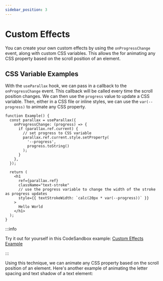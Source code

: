 ```yaml
---
sidebar_position: 3
---
```



# Custom Effects

You can create your own custom effects by using the `onProgressChange` event, along with custom CSS variables. This allows the for animating any CSS property based on the scroll position of an element.

## CSS Variable Examples

With the `useParallax` hook, we can pass in a callback to the `onProgressChange` event. This callback will be called every time the scroll position changes. We can then use the `progress` value to update a CSS variable. Then, either in a CSS file or inline styles, we can use the `var(--progress)` to animate any CSS property.

```tsx
function Example() {
  const parallax = useParallax({
    onProgressChange: (progress) => {
      if (parallax.ref.current) {
        // set progress to CSS variable
        parallax.ref.current.style.setProperty(
          '--progress',
          progress.toString()
        );
      }
    },
  });

  return (
    <h1
      ref={parallax.ref}
      className="text-stroke"
      // use the progress variable to change the width of the stroke as progress updates
      style={{ textStrokeWidth: `calc(20px * var(--progress))` }}
    >
      Hello World
    </h1>
  );
}
```

:::info

Try it out for yourself in this CodeSandbox example: [Custom Effects Example](https://codesandbox.io/p/sandbox/react-scroll-parallax-text-stroke-klwy4l)

:::

Using this technique, we can animate any CSS property based on the scroll position of an element. Here's another example of animating the letter spacing and text shadow of a text element:

<CustomEffect />
